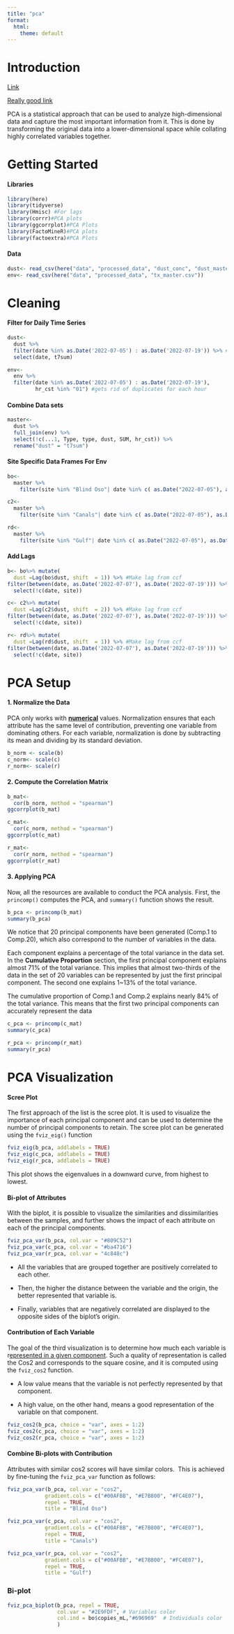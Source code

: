 ```yaml
---
title: "pca"
format:
  html:
    theme: default
---
```


# Introduction

[Link](https://www.datacamp.com/tutorial/pca-analysis-r)

[Really good link](http://www.sthda.com/english/articles/31-principal-component-methods-in-r-practical-guide/112-pca-principal-component-analysis-essentials/)

PCA is a statistical approach that can be used to analyze high-dimensional data and capture the most important information from it. This is done by transforming the original data into a lower-dimensional space while collating highly correlated variables together.

# Getting Started

#### Libraries

```r
library(here)
library(tidyverse)
library(Hmisc) #For lags
library(corrr)#PCA plots
library(ggcorrplot)#PCA Plots
library(FactoMineR)#PCA plots
library(factoextra)#PCA Plots
```

#### Data

```r
dust<- read_csv(here("data", "processed_data", "dust_conc", "dust_master.csv"))#Dust Permutations
env<- read_csv(here("data", "processed_data", "tx_master.csv"))
```

# Cleaning

#### Filter for Daily Time Series

```r
dust<- 
  dust %>%
  filter(date %in% as.Date('2022-07-05') : as.Date('2022-07-19')) %>% #Need days prior for lag
  select(date, t7sum)

env<- 
  env %>%
  filter(date %in% as.Date('2022-07-05') : as.Date('2022-07-19'),
         hr_cst %in% "01") #gets rid of duplicates for each hour
```

#### Combine Data sets

```r
master<- 
  dust %>%
  full_join(env) %>%
  select(!c(...1, Type, type, dust, SUM, hr_cst)) %>%
  rename("dust" = "t7sum")
```

#### Site Specific Data Frames For Env

```r
bo<- 
  master %>%
    filter(site %in% "Blind Oso"| date %in% c( as.Date("2022-07-05"), as.Date("2022-07-06")))

c2<- 
  master %>%
    filter(site %in% "Canals"| date %in% c( as.Date("2022-07-05"), as.Date("2022-07-06")))

rd<- 
  master %>%
    filter(site %in% "Gulf"| date %in% c( as.Date("2022-07-05"), as.Date("2022-07-06")))
```

#### Add Lags

```r
b<- bo%>% mutate(
  dust =Lag(bo$dust, shift  = 1)) %>% #Make lag from ccf
filter(between(date, as.Date('2022-07-07'), as.Date('2022-07-19'))) %>%
  select(!c(date, site))

c<- c2%>% mutate(
  dust =Lag(c2$dust, shift  = 2)) %>% #Make lag from ccf
filter(between(date, as.Date('2022-07-07'), as.Date('2022-07-19'))) %>%
  select(!c(date, site))

r<- rd%>% mutate(
  dust =Lag(rd$dust, shift  = 1)) %>% #Make lag from ccf
filter(between(date, as.Date('2022-07-07'), as.Date('2022-07-19'))) %>%
  select(!c(date, site))
```

# PCA Setup

#### 1. Normalize the Data

PCA only works with [**numerical**]{.ul} values. Normalization ensures that each attribute has the same level of contribution, preventing one variable from dominating others. For each variable, normalization is done by subtracting its mean and dividing by its standard deviation.

```r
b_norm <- scale(b)
c_norm<- scale(c)
r_norm<- scale(r)
```

#### 2. Compute the Correlation Matrix

<!--# Should I so another with log-trans data and Pearson? -->

```r
b_mat<- 
  cor(b_norm, method = "spearman")
ggcorrplot(b_mat)

c_mat<- 
  cor(c_norm, method = "spearman")
ggcorrplot(c_mat)

r_mat<- 
  cor(r_norm, method = "spearman")
ggcorrplot(r_mat)
```

#### 3. Applying PCA

Now, all the resources are available to conduct the PCA analysis. First, the `princomp()` computes the PCA, and `summary()` function shows the result.

```r
b_pca <- princomp(b_mat)
summary(b_pca)
```

We notice that 20 principal components have been generated (Comp.1 to Comp.20), which also correspond to the number of variables in the data.

Each component explains a percentage of the total variance in the data set. In the **Cumulative Proportion** section, the first principal component explains almost 71% of the total variance. This implies that almost two-thirds of the data in the set of 20 variables can be represented by just the first principal component. The second one explains 1\~13% of the total variance. 

The cumulative proportion of Comp.1 and Comp.2 explains nearly 84% of the total variance. This means that the first two principal components can accurately represent the data

<!--# What is the threshold? 90%? -->

```r
c_pca <- princomp(c_mat)
summary(c_pca)
```

```r
r_pca <- princomp(r_mat)
summary(r_pca)
```

# PCA Visualization

#### Scree Plot

The first approach of the list is the scree plot. It is used to visualize the importance of each principal component and can be used to determine the number of principal components to retain. The scree plot can be generated using the `fviz_eig()` function

```r
fviz_eig(b_pca, addlabels = TRUE)
fviz_eig(c_pca, addlabels = TRUE)
fviz_eig(r_pca, addlabels = TRUE)
```

This plot shows the eigenvalues in a downward curve, from highest to lowest.

#### Bi-plot of Attributes

With the biplot, it is possible to visualize the similarities and dissimilarities between the samples, and further shows the impact of each attribute on each of the principal components.

```r
fviz_pca_var(b_pca, col.var = "#809C52")
fviz_pca_var(c_pca, col.var = "#ba4716")
fviz_pca_var(r_pca, col.var = "4c848c")

```

-   All the variables that are grouped together are positively correlated to each other.

-   Then, the higher the distance between the variable and the origin, the better represented that variable is.

-   Finally, variables that are negatively correlated are displayed to the opposite sides of the biplot's origin. 

#### Contribution of Each Variable

The goal of the third visualization is to determine how much each variable is r[epresented in a given component]{.ul}. Such a quality of representation is called the Cos2 and corresponds to the square cosine, and it is computed using the `fviz_cos2` function.

-   A low value means that the variable is not perfectly represented by that component. 

-   A high value, on the other hand, means a good representation of the variable on that component.

```r
fviz_cos2(b_pca, choice = "var", axes = 1:2)
fviz_cos2(c_pca, choice = "var", axes = 1:2)
fviz_cos2(r_pca, choice = "var", axes = 1:2)
```

#### Combine Bi-plots with Contribution

<!--# Figure out how to add ind. data points to these plots -->

Attributes with similar cos2 scores will have similar colors.  This is achieved by fine-tuning the `fviz_pca_var` function as follows:

```r
fviz_pca_var(b_pca, col.var = "cos2",
            gradient.cols = c("#00AFBB", "#E7B800", "#FC4E07"),
            repel = TRUE,
            title = "Blind Oso")

fviz_pca_var(c_pca, col.var = "cos2",
            gradient.cols = c("#00AFBB", "#E7B800", "#FC4E07"),
            repel = TRUE,
            title = "Canals")

fviz_pca_var(r_pca, col.var = "cos2",
            gradient.cols = c("#00AFBB", "#E7B800", "#FC4E07"),
            repel = TRUE,
            title = "Gulf")
```

### Bi-plot

```r
fviz_pca_biplot(b_pca, repel = TRUE,
                col.var = "#2E9FDF", # Variables color
                col.ind = bo$copies_mL,"#696969"  # Individuals color
                )
```
